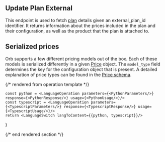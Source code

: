 ## Update Plan External

This endpoint is used to fetch [plan](../guides/concepts##plan-and-price) details given an external_plan_id identifier.
It returns information about the prices included in the plan and their configuration, as well
as the product that the plan is attached to.

## Serialized prices
Orb supports a few different pricing models out of the box. Each of these
models is serialized differently in a given [Price](../guides/concepts#plan-and-price) object.
The `model_type` field determines the key for the configuration object that is present.
A detailed explanation of price types can be found in the [Price schema](../guides/concepts#plan-and-price).

{/* rendered from operation template */}


    const python = <LanguageOperation parameters={<PythonParameters/>} response={<PythonResponse/>} usage={<PythonUsage/>}/>
    const typescript = <LanguageOperation parameters={<TypescriptParameters/>} response={<TypescriptResponse/>} usage={<TypescriptUsage/>}/>
    return <LanguageSwitch langToContent={{python, typescript}}/>
}

<Operation />

{/* end rendered section */}
